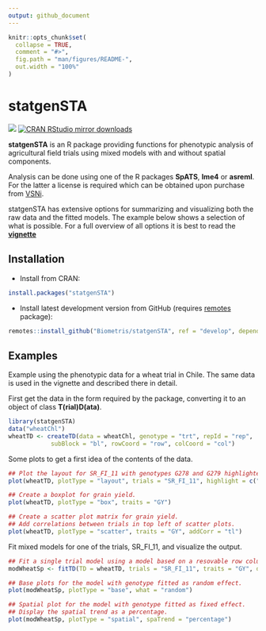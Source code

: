 ```yaml
---
output: github_document
---
```


<!-- README.md is generated from README.Rmd. Please edit that file -->

```r
knitr::opts_chunk$set(
  collapse = TRUE,
  comment = "#>",
  fig.path = "man/figures/README-",
  out.width = "100%"
)
```

# statgenSTA

[![](https://www.r-pkg.org/badges/version/statgenSTA)](https://www.r-pkg.org/pkg/statgenSTA)
[![CRAN RStudio mirror downloads](https://cranlogs.r-pkg.org/badges/statgenSTA)](https://www.r-pkg.org/pkg/statgenSTA)

**statgenSTA** is an R package providing functions for phenotypic analysis of agricultural field trials using mixed models with and without spatial components.

Analysis can be done using one of the R packages **SpATS**, **lme4** or **asreml**. For the latter a license is required which can be obtained upon purchase from [VSNi](<http://www.vsni.co.uk/software/asreml-r>).

statgenSTA has extensive options for summarizing and visualizing both the raw data and the fitted models. The example below shows a selection of what is possible. For a full overview of all options it is best to read the [**vignette**](https://biometris.github.io/statgenSTA/articles)

## Installation

* Install from CRAN:

```r
install.packages("statgenSTA")
```

* Install latest development version from GitHub (requires [remotes](https://github.com/r-lib/remotes) package):

```r
remotes::install_github("Biometris/statgenSTA", ref = "develop", dependencies = TRUE)
```

## Examples

Example using the phenotypic data for a wheat trial in Chile. The same data is used in the vignette and described there in detail.

First get the data in the form required by the package, converting it to an object of class **T(rial)D(ata)**.
```r
library(statgenSTA)
data("wheatChl")
wheatTD <- createTD(data = wheatChl, genotype = "trt", repId = "rep",
            subBlock = "bl", rowCoord = "row", colCoord = "col")
```

Some plots to get a first idea of the contents of the data.
```r
## Plot the layout for SR_FI_11 with genotypes G278 and G279 highlighted.
plot(wheatTD, plotType = "layout", trials = "SR_FI_11", highlight = c("G278", "G279"))
```

```r
## Create a boxplot for grain yield.
plot(wheatTD, plotType = "box", traits = "GY")
```

```r
## Create a scatter plot matrix for grain yield.
## Add correlations between trials in top left of scatter plots.
plot(wheatTD, plotType = "scatter", traits = "GY", addCorr = "tl")
```

Fit mixed models for one of the trials, SR_FI_11, and visualize the output.
```r
## Fit a single trial model using a model based on a resovable row column design.
modWheatSp <- fitTD(TD = wheatTD, trials = "SR_FI_11", traits = "GY", design = "res.rowcol")
```

```r
## Base plots for the model with genotype fitted as random effect.
plot(modWheatSp, plotType = "base", what = "random")
```

```r
## Spatial plot for the model with genotype fitted as fixed effect.
## Display the spatial trend as a percentage.
plot(modWheatSp, plotType = "spatial", spaTrend = "percentage")
```

